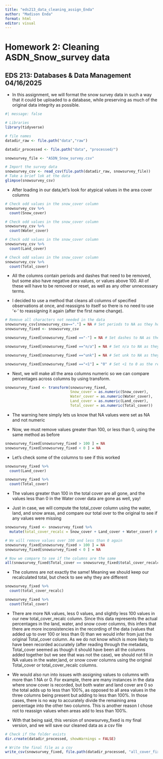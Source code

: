 ```yaml
---
title: "eds213_data_cleaning_assign_Enda"
author: "Madison Enda"
format: html
editor: visual
---
```


# Homework 2: Cleaning ASDN_Snow_survey data

## EDS 213: Databases & Data Management 04/16/2025

-   In this assignment, we will format the snow survey data in such a way that it could be uploaded to a database, while preserving as much of the original data integrity as possible.

```r
#| message: false  

# Libraries
library(tidyverse)

# file names
datadir_raw <- file.path("data","raw")

datadir_processed <- file.path("data", "processed/")

snowsurvey_file <- "ASDN_Snow_survey.csv"
```

```r
# Import the survey data
snowsurvey_csv <- read_csv(file.path(datadir_raw, snowsurvey_file))
# Take a brief lok at the data
glimpse(snowsurvey_csv)

```

-   After loading in our data,let's look for atypical values in the area cover columns

```r
# Check odd values in the snow_cover column
snowsurvey_csv %>%
  count(Snow_cover)
```

```r
# Check odd values in the snow_cover column
snowsurvey_csv %>%
  count(Water_cover)
```

```r
# Check odd values in the snow_cover column
snowsurvey_csv %>%
  count(Land_cover)
```

```r
# Check odd values in the snow_cover column
snowsurvey_csv %>%
  count(Total_cover)
```

-   All the columns contain periods and dashes that need to be removed, but some also have negative area values, or values above 100. All of these will have to be removed or reset, as well as any other unnecessary terms.

-   I decided to use a method that cleans all columns of specified observations at once, and reassigns to itself so there is no need to use '\<-' to reassigning it again (after the first name change).

```r
# Remove all characters not needed in the data
snowsurvey_csv[snowsurvey_csv=="."] = NA # Set periods to NA as they hold no value
snowsurvey_fixed <- snowsurvey_csv

snowsurvey_fixed[snowsurvey_fixed =="-"] = NA # Set dashes to NA as they hold no value

snowsurvey_fixed[snowsurvey_fixed =="n/a"] = NA # Set n/a to NA as they hold no value

snowsurvey_fixed[snowsurvey_fixed =="unk"] = NA # Set unk to NA as they hold no value

snowsurvey_fixed[snowsurvey_fixed =="<1"] = "0" # Set <1 to 0 as the rest of the percentages add up to 100% without it
```

-   Next, we will make all the area columns numeric so we can compare percentages across columns by using transform.

```r
snowsurvey_fixed <- transform(snowsurvey_fixed, 
                              Snow_cover = as.numeric(Snow_cover),
                              Water_cover = as.numeric(Water_cover),
                              Land_cover = as.numeric(Land_cover),
                              Total_cover = as.numeric(Total_cover))
```

-   The warning here simply lets us know that NA values were set as NA and not numeric

-   Now, we must remove values greater than 100, or less than 0, using the same method as before

```r
snowsurvey_fixed[snowsurvey_fixed > 100 ] = NA
snowsurvey_fixed[snowsurvey_fixed < 0 ] = NA
```

-   Let's check some of the columns to see if this worked

```r
snowsurvey_fixed %>%
  count(Land_cover)
```

```r
snowsurvey_fixed %>%
  count(Total_cover)
```

-   The values greater than 100 in the total cover are all gone, and the values less than 0 in the Water cover data are gone as well, yay!

-   Just in case, we will compute the total_cover column using the water, land, and snow areas, and compare our total over to the original to see if any values were missing

```r
snowsurvey_fixed <- snowsurvey_fixed %>%
  mutate(total_cover_recalc = Snow_cover + Land_cover + Water_cover) # Add all three area columns to find total area
```

```r
# We will remove values over 100 and less than 0 again
snowsurvey_fixed[snowsurvey_fixed > 100 ] = NA
snowsurvey_fixed[snowsurvey_fixed < 0 ] = NA
```

```r
# Now we compare to see if the columns are the same
all(snowsurvey_fixed$Total_cover == snowsurvey_fixed$total_cover_recalc)
```

-   The columns are not exactly the same! Meaning we should keep our recalculated total, but check to see why they are different

```r
snowsurvey_fixed %>%
  count(total_cover_recalc)
```

```r
snowsurvey_fixed %>%
  count(Total_cover)
```

-   There are more NA values, less 0 values, and slightly less 100 values in our new total_cover_recalc column. Since this data represents the actual percentages in the land, water, and snow cover columns, this infers that there are more inconsistencies in the recording of the data (values that added up to over 100 or less than 0) than we would infer from just the original Total_cover column. As we do not know which is more likely to have been recorded accurately (after reading through the metadata, Total_cover seemed as though it should have been all the columns added together but we see that was not the case), we should not fill in NA values in the water,land, or snow cover columns using the original Total_cover or total_cover_recalc columns.

-   We would also run into issues with assigning values to columns with more than 1 NA or 0. For example, there are many instances in the data where snow cover is recorded, but both water and land cover are 0 so the total adds up to less than 100%, as opposed to all area values in the three columns being present but adding to less than 100%. In those cases, there is no way to accurately divide the remaining area percentage into the other two columns. This is another reason I chose not to reassign values when areas add to less than 100%.

-   With that being said, this version of snowsurvey_fixed is my final version, and we will save our cleaned data as a csv file

```r
# Check if the folder exists
dir.create(datadir_processed, showWarnings = FALSE)

# Write the final file as a csv
write_csv(snowsurvey_fixed, file.path(datadir_processed, "all_cover_fixed_Enda.csv"))
```
